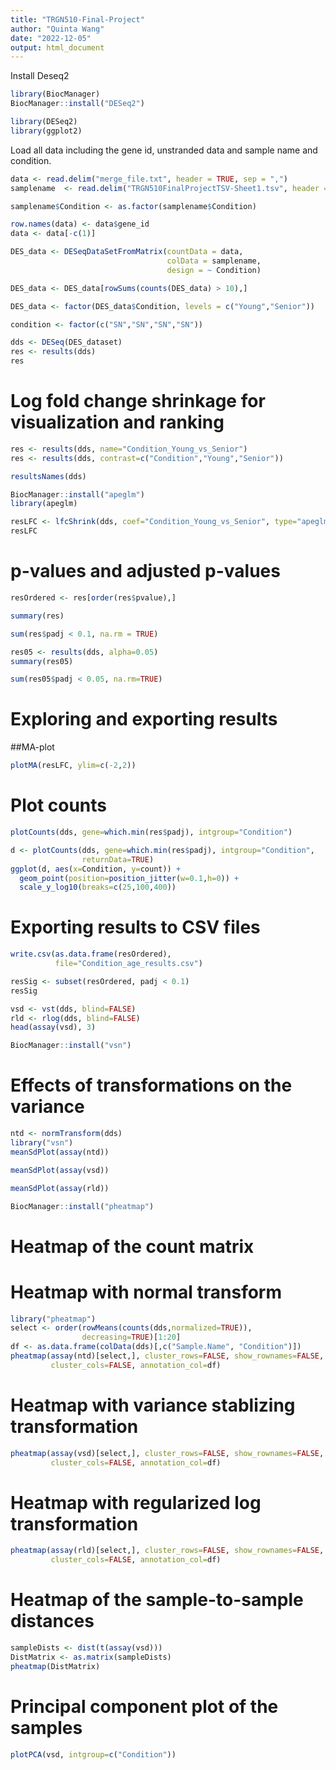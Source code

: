 ```yaml
---
title: "TRGN510-Final-Project"
author: "Quinta Wang"
date: "2022-12-05"
output: html_document
---
```


Install Deseq2
```r
library(BiocManager)
BiocManager::install("DESeq2")
```

```r
library(DESeq2)
library(ggplot2)
```
Load all data including the gene id, unstranded data and sample name and condition.
```r
data <- read.delim("merge_file.txt", header = TRUE, sep = ",")
samplename  <- read.delim("TRGN510FinalProjectTSV-Sheet1.tsv", header = TRUE, sep = "\t")
```

```r
samplename$Condition <- as.factor(samplename$Condition)
```

```r
row.names(data) <- data$gene_id
data <- data[-c(1)]
```


```r
DES_data <- DESeqDataSetFromMatrix(countData = data,
                                   colData = samplename,
                                   design = ~ Condition)
```


```r
DES_data <- DES_data[rowSums(counts(DES_data) > 10),]
```


```r
DES_data <- factor(DES_data$Condition, levels = c("Young","Senior"))
```

```r
condition <- factor(c("SN","SN","SN","SN"))
```

```r
dds <- DESeq(DES_dataset)
res <- results(dds)
res
```
# Log fold change shrinkage for visualization and ranking
```r
res <- results(dds, name="Condition_Young_vs_Senior")
res <- results(dds, contrast=c("Condition","Young","Senior"))
```


```r
resultsNames(dds)
```

```r
BiocManager::install("apeglm")
library(apeglm)
```

```r
resLFC <- lfcShrink(dds, coef="Condition_Young_vs_Senior", type="apeglm")
resLFC
```
# p-values and adjusted p-values
```r
resOrdered <- res[order(res$pvalue),]
```

```r
summary(res)
```
```r
sum(res$padj < 0.1, na.rm = TRUE)
```

```r
res05 <- results(dds, alpha=0.05)
summary(res05)
```

```r
sum(res05$padj < 0.05, na.rm=TRUE)

```

# Exploring and exporting results
##MA-plot
```r
plotMA(resLFC, ylim=c(-2,2))
```
# Plot counts
```r
plotCounts(dds, gene=which.min(res$padj), intgroup="Condition")
```
```r
d <- plotCounts(dds, gene=which.min(res$padj), intgroup="Condition", 
                returnData=TRUE)
ggplot(d, aes(x=Condition, y=count)) + 
  geom_point(position=position_jitter(w=0.1,h=0)) + 
  scale_y_log10(breaks=c(25,100,400))
```

# Exporting results to CSV files
```r
write.csv(as.data.frame(resOrdered), 
          file="Condition_age_results.csv")
```

```r
resSig <- subset(resOrdered, padj < 0.1)
resSig
```
```r
vsd <- vst(dds, blind=FALSE)
rld <- rlog(dds, blind=FALSE)
head(assay(vsd), 3)
```

```r
BiocManager::install("vsn")
```

# Effects of transformations on the variance
```r
ntd <- normTransform(dds)
library("vsn")
meanSdPlot(assay(ntd))
```

```r
meanSdPlot(assay(vsd))
```
```r
meanSdPlot(assay(rld))
```
```r
BiocManager::install("pheatmap")
```

# Heatmap of the count matrix
# Heatmap with normal transform
```r
library("pheatmap")
select <- order(rowMeans(counts(dds,normalized=TRUE)),
                decreasing=TRUE)[1:20]
df <- as.data.frame(colData(dds)[,c("Sample.Name", "Condition")])
pheatmap(assay(ntd)[select,], cluster_rows=FALSE, show_rownames=FALSE,
         cluster_cols=FALSE, annotation_col=df)

```
# Heatmap with variance stablizing transformation
```r
pheatmap(assay(vsd)[select,], cluster_rows=FALSE, show_rownames=FALSE,
         cluster_cols=FALSE, annotation_col=df)

```

# Heatmap with regularized log transformation
```r
pheatmap(assay(rld)[select,], cluster_rows=FALSE, show_rownames=FALSE,
         cluster_cols=FALSE, annotation_col=df)
```
# Heatmap of the sample-to-sample distances
```r
sampleDists <- dist(t(assay(vsd)))
DistMatrix <- as.matrix(sampleDists)
pheatmap(DistMatrix)
```
# Principal component plot of the samples
```r
plotPCA(vsd, intgroup=c("Condition"))
```

